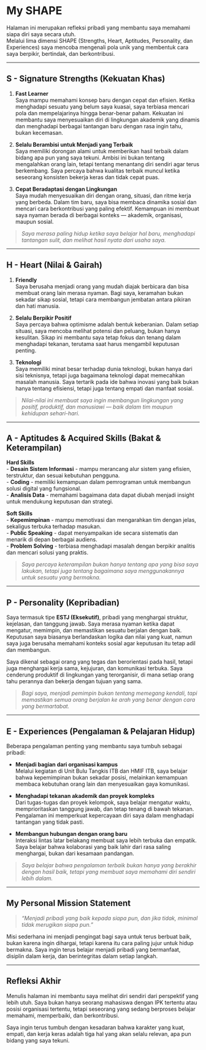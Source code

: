 # My SHAPE

Halaman ini merupakan refleksi pribadi yang membantu saya memahami siapa diri saya secara utuh.  
Melalui lima dimensi SHAPE (Strengths, Heart, Aptitudes, Personality, dan Experiences) 
saya mencoba mengenali pola unik yang membentuk cara saya berpikir, bertindak, dan berkontribusi.

---

## S - Signature Strengths (Kekuatan Khas)

1. **Fast Learner**  
   Saya mampu memahami konsep baru dengan cepat dan efisien. Ketika menghadapi sesuatu yang belum saya kuasai, saya terbiasa mencari pola dan mempelajarinya hingga benar-benar paham. Kekuatan ini membantu saya menyesuaikan diri di lingkungan akademik yang dinamis dan menghadapi berbagai tantangan baru dengan rasa ingin tahu, bukan kecemasan.

2. **Selalu Berambisi untuk Menjadi yang Terbaik**  
   Saya memiliki dorongan alami untuk memberikan hasil terbaik dalam bidang apa pun yang saya tekuni. Ambisi ini bukan tentang mengalahkan orang lain, tetapi tentang menantang diri sendiri agar terus berkembang. Saya percaya bahwa kualitas terbaik muncul ketika seseorang konsisten bekerja keras dan tidak cepat puas.

3. **Cepat Beradaptasi dengan Lingkungan**  
   Saya mudah menyesuaikan diri dengan orang, situasi, dan ritme kerja yang berbeda. Dalam tim baru, saya bisa membaca dinamika sosial dan mencari cara berkontribusi yang paling efektif. Kemampuan ini membuat saya nyaman berada di berbagai konteks — akademik, organisasi, maupun sosial.

> *Saya merasa paling hidup ketika saya belajar hal baru, menghadapi tantangan sulit, dan melihat hasil nyata dari usaha saya.*

---

## H - Heart (Nilai & Gairah)

1. **Friendly**  
   Saya berusaha menjadi orang yang mudah diajak berbicara dan bisa membuat orang lain merasa nyaman. Bagi saya, keramahan bukan sekadar sikap sosial, tetapi cara membangun jembatan antara pikiran dan hati manusia.

2. **Selalu Berpikir Positif**  
   Saya percaya bahwa optimisme adalah bentuk keberanian. Dalam setiap situasi, saya mencoba melihat potensi dan peluang, bukan hanya kesulitan. Sikap ini membantu saya tetap fokus dan tenang dalam menghadapi tekanan, terutama saat harus mengambil keputusan penting.

3. **Teknologi**  
   Saya memiliki minat besar terhadap dunia teknologi, bukan hanya dari sisi teknisnya, tetapi juga bagaimana teknologi dapat memecahkan masalah manusia. Saya tertarik pada ide bahwa inovasi yang baik bukan hanya tentang efisiensi, tetapi juga tentang empati dan manfaat sosial.

> *Nilai-nilai ini membuat saya ingin membangun lingkungan yang positif, produktif, dan manusiawi — baik dalam tim maupun kehidupan sehari-hari.*

---

## A - Aptitudes & Acquired Skills (Bakat & Keterampilan)

**Hard Skills**  
- **Desain Sistem Informasi** - mampu merancang alur sistem yang efisien, terstruktur, dan sesuai kebutuhan pengguna.  
- **Coding** - memiliki kemampuan dalam pemrograman untuk membangun solusi digital yang fungsional.  
- **Analisis Data** - memahami bagaimana data dapat diubah menjadi insight untuk mendukung keputusan dan strategi.

**Soft Skills**  
- **Kepemimpinan** - mampu memotivasi dan mengarahkan tim dengan jelas, sekaligus terbuka terhadap masukan.  
- **Public Speaking** - dapat menyampaikan ide secara sistematis dan menarik di depan berbagai audiens.  
- **Problem Solving** - terbiasa menghadapi masalah dengan berpikir analitis dan mencari solusi yang praktis.

> *Saya percaya keterampilan bukan hanya tentang apa yang bisa saya lakukan, tetapi juga tentang bagaimana saya menggunakannya untuk sesuatu yang bermakna.*

---

## P - Personality (Kepribadian)

Saya termasuk tipe **ESTJ (Eksekutif)**, pribadi yang menghargai struktur, kejelasan, dan tanggung jawab. Saya merasa nyaman ketika dapat mengatur, memimpin, dan memastikan sesuatu berjalan dengan baik. Keputusan saya biasanya berlandaskan logika dan nilai yang kuat, namun saya juga berusaha memahami konteks sosial agar keputusan itu tetap adil dan membangun.  

Saya dikenal sebagai orang yang tegas dan berorientasi pada hasil, tetapi juga menghargai kerja sama, kejujuran, dan komunikasi terbuka. Saya cenderung produktif di lingkungan yang terorganisir, di mana setiap orang tahu perannya dan bekerja dengan tujuan yang sama.

> *Bagi saya, menjadi pemimpin bukan tentang memegang kendali, tapi memastikan semua orang berjalan ke arah yang benar dengan cara yang bermartabat.*

---

## E - Experiences (Pengalaman & Pelajaran Hidup)

Beberapa pengalaman penting yang membantu saya tumbuh sebagai pribadi:

- **Menjadi bagian dari organisasi kampus**  
  Melalui kegiatan di Unit Bulu Tangkis ITB dan HMIF ITB, saya belajar bahwa kepemimpinan bukan sekadar posisi, melainkan kemampuan membaca kebutuhan orang lain dan menyesuaikan gaya komunikasi.

- **Menghadapi tekanan akademik dan proyek kompleks**  
  Dari tugas-tugas dan proyek kelompok, saya belajar mengatur waktu, memprioritaskan tanggung jawab, dan tetap tenang di bawah tekanan. Pengalaman ini memperkuat kepercayaan diri saya dalam menghadapi tantangan yang tidak pasti.

- **Membangun hubungan dengan orang baru**  
  Interaksi lintas latar belakang membuat saya lebih terbuka dan empatik. Saya belajar bahwa kolaborasi yang baik lahir dari rasa saling menghargai, bukan dari kesamaan pandangan.

> *Saya belajar bahwa pengalaman terbaik bukan hanya yang berakhir dengan hasil baik, tetapi yang membuat saya memahami diri sendiri lebih dalam.*

---

## My Personal Mission Statement

> *“Menjadi pribadi yang baik kepada siapa pun, dan jika tidak, minimal tidak merugikan siapa pun.”*

Misi sederhana ini menjadi pengingat bagi saya untuk terus berbuat baik, bukan karena ingin dihargai, tetapi karena itu cara paling jujur untuk hidup bermakna. Saya ingin terus belajar menjadi pribadi yang bermanfaat, disiplin dalam kerja, dan berintegritas dalam setiap langkah.

---

## Refleksi Akhir

Menulis halaman ini membantu saya melihat diri sendiri dari perspektif yang lebih utuh. Saya bukan hanya seorang mahasiswa dengan IPK tertentu atau posisi organisasi tertentu, tetapi seseorang yang sedang berproses belajar memahami, memperbaiki, dan berkontribusi.  

Saya ingin terus tumbuh dengan kesadaran bahwa karakter yang kuat, empati, dan kerja keras adalah tiga hal yang akan selalu relevan, apa pun bidang yang saya tekuni.